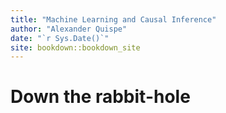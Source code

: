 ```yaml
--- 
title: "Machine Learning and Causal Inference"
author: "Alexander Quispe"
date: "`r Sys.Date()`"
site: bookdown::bookdown_site
---
```


# Down the rabbit-hole

